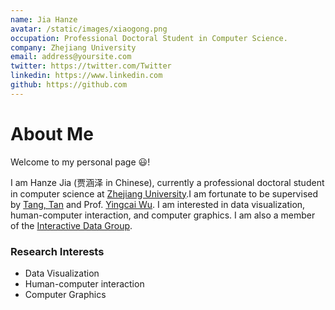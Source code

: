 ```yaml
---
name: Jia Hanze
avatar: /static/images/xiaogong.png
occupation: Professional Doctoral Student in Computer Science.
company: Zhejiang University
email: address@yoursite.com
twitter: https://twitter.com/Twitter
linkedin: https://www.linkedin.com
github: https://github.com
---
```

# About Me
Welcome to my personal page 😃!

I am Hanze Jia (贾涵泽 in Chinese), currently a professional doctoral student in computer science at [Zhejiang University](https://www.zju.edu.cn/).I am fortunate to be supervised by [Tang, Tan](https://tantang.org/) and Prof. [Yingcai Wu](http://www.ycwu.org/). I am interested in data visualization, human-computer interaction, and computer graphics. I am also a member of the [Interactive Data Group](https://zjuidg.org/).

### Research Interests
- Data Visualization
- Human-computer interaction
- Computer Graphics